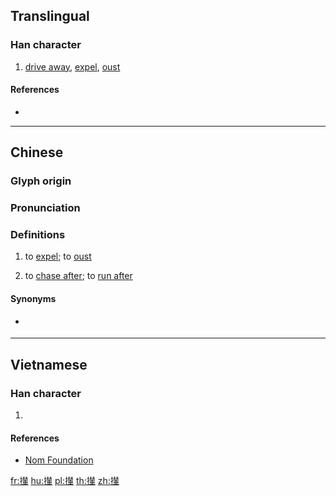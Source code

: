{{character info/new}}
{{also|撵}}
==Translingual==

===Han character===
{{Han char|rn=64|rad=手|as=15|sn=18|four=55053|canj=QQOJ|ids=⿰扌輦}}

# [[drive away]], [[expel]], [[oust]]

====References====
* {{Han ref|kx=0462.161|dkj=12944|dj=0811.170|hdz=31978.080|uh=6506|ud=25862|bh=C25B|bd=49755}}

----

==Chinese==
{{zh-forms|s=撵|alt=搌-Sichuan,趝-Sichuan}}

===Glyph origin===
{{Han etym}}

===Pronunciation===
{{zh-pron
|m=niǎn
|m-s=nyian3
|c=lin5
|h=pfs=
|j=nie2
|md=
|mn=qz,xm,zz:lián/tw:liàn
|mn_note=lián/liàn - vernacular (俗)
|w=
|mc=
|oc=y
|cat=
}}

===Definitions===
{{zh-hanzi}}

# to [[expel]]; to [[oust]]
# {{lb|zh|dialectal|_|Mandarin|Jin}} to [[chase after]]; to [[run after]]

====Synonyms====
* {{sense|to chase after}} {{q|Standard Mandarin}} {{zh-l|追}}

----

==Vietnamese==

===Han character===
{{vi-readings|rs=手15|hanviet=liễn}}

# {{defn|lang=vi|sort=手15}}

====References====
* [http://nomfoundation.org/common/nom_details.php?codepoint=6506 Nom Foundation]

[[fr:攆]]
[[hu:攆]]
[[pl:攆]]
[[th:攆]]
[[zh:攆]]